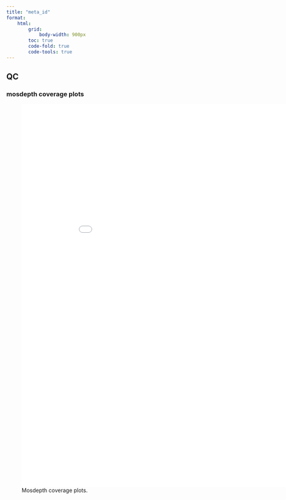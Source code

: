 ```yaml
---
title: "meta_id"
format:
    html:
        grid:
            body-width: 900px
        toc: true
        code-fold: true
        code-tools: true
---
```


## QC

### mosdepth coverage plots

```{=html}
<figure style="width:100%;height:100%;">
    <iframe src="meta_id.dist.html" style="width:900px;height:1000px;overflow:hidden;margin:0px;padding:0px;border:none;"></iframe>
    <figcaption>Mosdepth coverage plots.</figcaption>
</figure>
```

### nanocomp plots

```{=html}
<iframe src="meta_id_NanoComp_log_length_violin.html" style="width:100%;height:100vh;overflow:hidden;margin:0px;padding:0px;border:none;"></iframe>
```

```{=html}
<iframe src="meta_id_NanoComp_number_of_reads.html" style="width:100%;height:100vh;overflow:hidden;margin:0px;padding:0px;border:none;"></iframe>
```

```{=html}
<iframe src="meta_id_NanoComp_N50.html" style="width:100%;height:100vh;overflow:hidden;margin:0px;padding:0px;border:none;"></iframe>
```

```{=html}
<iframe src="meta_id_NanoComp_percentIdentity_violin.html" style="width:100%;height:100vh;overflow:hidden;margin:0px;padding:0px;border:none;"></iframe>
```

```{=html}
<iframe src="meta_id_NanoComp_quals_violin.html" style="width:100%;height:100vh;overflow:hidden;margin:0px;padding:0px;border:none;"></iframe>
```

## Phasing Report

### Cumulative sum of CpG islands overlapped by haplotype blocks

```r
#| label: fig-cumulative-sum-CGI-cover
#| fig-cap: "Cumulative sum of CGI Coverage"
#| column: page

suppressMessages(library(tidyverse))
suppressMessages(library(cowplot))
suppressMessages(library(plyranges))
suppressMessages(library(ggridges))
options(width=200)

#read in the blocks, old and updated LC data
df <- read_tsv("blocks_stats_file", show_col_types=FALSE) %>% mutate(patient = "LC", retina = "no")

#read in the CGIs
CGI <- read_tsv("CGI_bed_file", col_names = c("chr","start","end","N_CpG","length","CpGs","extra1","extra2","extra3","extra4"), show_col_types=FALSE)

#count CpG islands per block.
dfGR <- as_granges(df, seqnames = chromosome, start = from, end = to)
CGIGR <- as_granges(CGI, seqnames = chr)

df$CGI_olaps <- count_overlaps(dfGR, CGIGR)

#cumulative sum:
dforder <- arrange(df,desc(CGI_olaps)) %>% group_by(retina) %>% mutate(rn = row_number())

#reorder retina factors
#dforder$retina <- as.factor(dforder$retina, levels = c("yes","no"))

p <- ggplot(dforder, aes(x = rn, y = cumsum(CGI_olaps), linetype = retina)) + geom_step(data = subset(dforder, retina == "yes"), colour = "red") + geom_step(data = subset(dforder, retina == "no"), colour = "red") +
    labs(title = "Cumulative plot", y = "CGIs overlapped", x = "phase block") + theme_half_open() +
  background_grid() + xlim(c(0,250))
p
#save_plot("meta_id_cumulative_plot_CGI_olaps_fig3b.png",p)
#save_plot("meta_id_cumulative_plot_CGI_olaps_fig3b.svg",p)
#save_plot("meta_id_cumulative_plot_CGI_olaps_fig3b.pdf",p)
```

### Haplotype blocks and sizes

TODO

### Phased VCF stats

TODO

## Methylation Clustering Report

### Number of Clustered reads

```r
#| label: num-clustered-read_tsv
#| echo: true

suppressMessages(library(tidyverse))

for (clustered_reads_file in list.files(".", pattern="meta_id_.*_CGIX_clustered_reads.tsv.gz")) {
    clustered_reads <- read_tsv(clustered_reads_file, show_col_types=FALSE)
    #number CGIs from 1 to 454
    CGI_names <- tibble(CGI=1:length(unique(clustered_reads$CGI_id)), CGI_id = unique(clustered_reads$CGI_id))
    #merge with the clustered reads
    clustered_reads <- left_join(clustered_reads, CGI_names, by=join_by(CGI_id))
    # Create a new variable for faceting
    clustered_reads$facet_CGI <- as.integer((clustered_reads$CGI - 1) / 20) + 1

    num_clustered_reads <- clustered_reads %>% filter(assigned_X %in% c("Xa","Xi")) %>% pull(CGI_id) %>% unique() %>% length()

    cat(paste0(clustered_reads_file, ": ", num_clustered_reads, "\n"))
}
```

### Non-folded and folded distributions of haplotype blocks' skews

TODO

### Correlation in per-block skew between tissues

TODO

### Skew-based phasing/per-block orientation

TODO

### Skew is deleterious or protective?

TODO